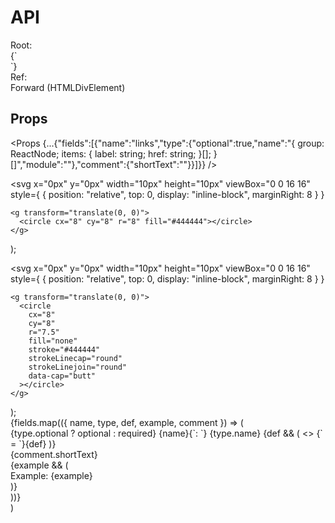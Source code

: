 # API

<div style={ { display: "grid", gridTemplateColumns: "min-content 1fr" } }>
  <div style={ { fontWeight: "bold", marginRight: 16 } }>Root:</div>
  <div>{`<div>`}</div>
  <div style={ { fontWeight: "bold", marginRight: 16 } }>Ref:</div>
  <div>Forward <span style={ { color: "rgb(153, 153, 153)" } }>(HTMLDivElement)</span></div>
</div>

## Props

<Props {...{"fields":[{"name":"links","type":{"optional":true,"name":"{ group: ReactNode; items: { label: string; href: string; }[]; }[]","module":""},"comment":{"shortText":""}}]}} />

  <svg
    x="0px"
    y="0px"
    width="10px"
    height="10px"
    viewBox="0 0 16 16"
    style={ { position: "relative", top: 0, display: "inline-block", marginRight: 8 } }
  >
    <g transform="translate(0, 0)">
      <circle cx="8" cy="8" r="8" fill="#444444"></circle>
    </g>
  </svg>
);

  <svg
    x="0px"
    y="0px"
    width="10px"
    height="10px"
    viewBox="0 0 16 16"
    style={ { position: "relative", top: 0, display: "inline-block", marginRight: 8 } }
  >
    <g transform="translate(0, 0)">
      <circle
        cx="8"
        cy="8"
        r="7.5"
        fill="none"
        stroke="#444444"
        strokeLinecap="round"
        strokeLinejoin="round"
        data-cap="butt"
      ></circle>
    </g>
  </svg>
);

  <div style={ { marginTop: 16, display: "grid", gridGap: 24 } }>
    {fields.map(({ name, type, def, example, comment }) => (
      <div key={name}>
        <div style={ { marginLeft: -18 } }>
          {type.optional ? optional : required}
          <span style={ { fontWeight: "bold" } }>{name}</span>{`: `}
          <span>{type.name}</span>
          {def && (
            <>
             {` = `}<span style={ { fontWeight: "bold" } }>{def}</span>
            </>
          )}
        </div>
        <div>{comment.shortText}</div>
        {example && (
          <div style={ { marginLeft: 0, marginTop: 8, color: "rgb(153, 153, 153)", fontSize: "0.8rem" } }>
            Example: <span style={ { fontWeight: "bold" } }>{example}</span>
          </div>
        )}
      </div>
    ))}
  </div>
)
